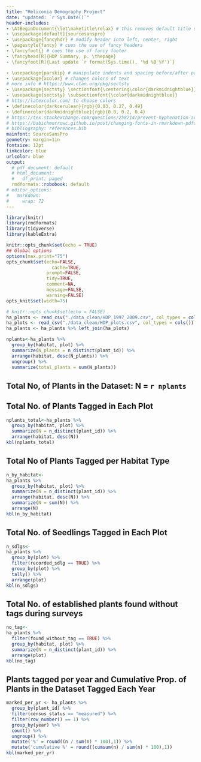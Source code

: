 ```yaml
---
title: "Heliconia Demography Project"
date: "updated: `r Sys.Date()`"
header-includes:
- \AtBeginDocument{\let\maketitle\relax} # this removes default title section
- \usepackage[default]{sourcesanspro}
- \usepackage{fancyhdr} # modify header into left, center, right
- \pagestyle{fancy} # cues the use of fancy headers
- \fancyfoot{} # cues the use of fancy footer
- \fancyhead[R]{HDP Summary, p. \thepage} 
- \fancyfoot[R]{Last update `r format(Sys.time(), '%d %B %Y')`}

- \usepackage{parskip} # manipulate indents and spacing before/after paragra phs 
- \usepackage{xcolor} # changes colors of text
# more info # https://www.ctan.org/pkg/sectsty
- \usepackage{sectsty} \sectionfont{\centering\color{darkmidnightblue}}
- \usepackage{sectsty} \subsectionfont{\color{darkmidnightblue}}
# http://latexcolor.com/ to choose colors
- \definecolor{darkcerulean}{rgb}{0.03, 0.27, 0.49}
- \definecolor{darkmidnightblue}{rgb}{0.0, 0.2, 0.4}
# https://tex.stackexchange.com/questions/258714/prevent-hyphenation-across-lines-enforce-right-margin
# https://babichmorrowc.github.io/post/changing-fonts-in-rmarkdown-pdfs/
# bibliography: references.bib
mainfont: SourceSansPro
geometry: margin=1in
fontsize: 12pt
linkcolor: blue
urlcolor: blue
output:
  # pdf_document: default
  # html_document:
  #   df_print: paged
  rmdformats::robobook: default
# editor_options: 
#   markdown: 
#     wrap: 72
---
```




```r
library(knitr)
library(rmdformats)
library(tidyverse)
library(kableExtra)

knitr::opts_chunk$set(echo = TRUE)
## Global options
options(max.print="75")
opts_chunk$set(echo=FALSE,
	             cache=TRUE,
               prompt=FALSE,
               tidy=TRUE,
               comment=NA,
               message=FALSE,
               warning=FALSE)
opts_knit$set(width=75)
```


```r
# knitr::opts_chunk$set(echo = FALSE)
ha_plants <- read_csv("./data_clean/HDP_1997_2009.csv", col_types = cols())
ha_plots <- read_csv("./data_clean/HDP_plots.csv", col_types = cols())
ha_plants <- ha_plants %>% left_join(ha_plots)
```



```r
nplants<-ha_plants %>%
  group_by(habitat, plot) %>%
  summarize(N_plants = n_distinct(plant_id)) %>%
  arrange(habitat, desc(N_plants)) %>%
  ungroup() %>%
  summarize(total_plants = sum(N_plants))
```


## Total No, of Plants in the Dataset: N = `r nplants`


## Total No. of Plants Tagged in Each Plot

```r
nplants_total<-ha_plants %>%
  group_by(habitat, plot) %>%
  summarize(N = n_distinct(plant_id)) %>%
  arrange(habitat, desc(N))
kbl(nplants_total)
```
## Total No of Plants Tagged per Habitat Type

```r
n_by_habitat<-
ha_plants %>%
  group_by(habitat, plot) %>%
  summarize(N = n_distinct(plant_id)) %>%
  arrange(habitat, desc(N)) %>%
  summarize(N = sum(N)) %>% 
  arrange(N)
kbl(n_by_habitat)
```


## Total No. of Seedlings Tagged in Each Plot

```r
n_sdlgs<-
ha_plants %>%
  group_by(plot) %>%
  filter(recorded_sdlg == TRUE) %>%
  group_by(plot) %>%
  tally() %>%
  arrange(plot)
kbl(n_sdlgs)
```

## Total No. of established plants found without tags during surveys

```r
no_tag<-
ha_plants %>%
  filter(found_without_tag == TRUE) %>%
  group_by(habitat, plot) %>%
  summarize(N = n_distinct(plant_id)) %>% 
  arrange(plot)
kbl(no_tag)
```



## Plants tagged per year and Cumulative Prop. of Plants in the Dataset Tagged Each Year 
```r
marked_per_yr <- ha_plants %>%
  group_by(plant_id) %>%
  filter(census_status == "measured") %>%
  filter(row_number() == 1) %>% 
  group_by(year) %>%
  count() %>%
  ungroup() %>%
  mutate('%' = round((n / sum(n) * 100),1)) %>%
  mutate('cumulative %' = round((cumsum(n) / sum(n) * 100),1))
kbl(marked_per_yr)
```



